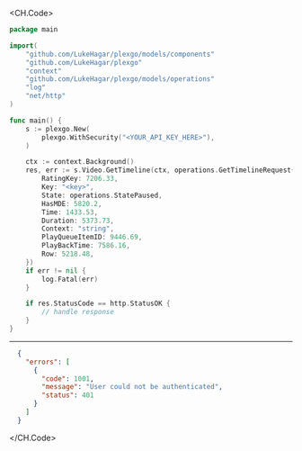 
<CH.Code>
```go GetTimeline.go
package main

import(
	"github.com/LukeHagar/plexgo/models/components"
	"github.com/LukeHagar/plexgo"
	"context"
	"github.com/LukeHagar/plexgo/models/operations"
	"log"
	"net/http"
)

func main() {
    s := plexgo.New(
        plexgo.WithSecurity("<YOUR_API_KEY_HERE>"),
    )

    ctx := context.Background()
    res, err := s.Video.GetTimeline(ctx, operations.GetTimelineRequest{
        RatingKey: 7206.33,
        Key: "<key>",
        State: operations.StatePaused,
        HasMDE: 5820.2,
        Time: 1433.53,
        Duration: 5373.73,
        Context: "string",
        PlayQueueItemID: 9446.69,
        PlayBackTime: 7586.16,
        Row: 5218.48,
    })
    if err != nil {
        log.Fatal(err)
    }

    if res.StatusCode == http.StatusOK {
        // handle response
    }
}
```
---

```json Example Response
  {
    "errors": [
      {
        "code": 1001,
        "message": "User could not be authenticated",
        "status": 401
      }
    ]
  }
```
</CH.Code>
